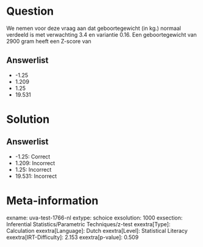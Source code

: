 Question
========

We nemen voor deze vraag aan dat geboortegewicht (in kg.) normaal
verdeeld is met verwachting 3.4 en variantie 0.16. Een geboortegewicht
van 2900 gram heeft een Z-score van

Answerlist
----------

* -1.25
* 1.209
* 1.25
* 19.531

Solution
========

Answerlist
----------

* -1.25: Correct
* 1.209: Incorrect
* 1.25: Incorrect
* 19.531: Incorrect

Meta-information
================
exname: uva-test-1766-nl
extype: schoice
exsolution: 1000
exsection: Inferential Statistics/Parametric Techniques/z-test
exextra[Type]: Calculation
exextra[Language]: Dutch
exextra[Level]: Statistical Literacy
exextra[IRT-Difficulty]: 2.153
exextra[p-value]: 0.509

